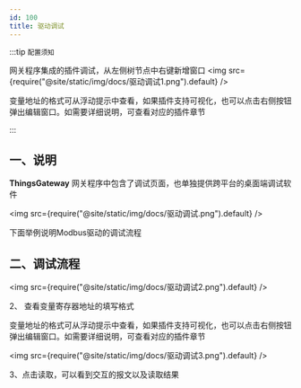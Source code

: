 ```yaml
---
id: 100
title: 驱动调试
---
```




:::tip `配置须知`

网关程序集成的插件调试，从左侧树节点中右键新增窗口
<img src={require("@site/static/img/docs/驱动调试1.png").default} />

变量地址的格式可从浮动提示中查看，如果插件支持可视化，也可以点击右侧按钮弹出编辑窗口。如需要详细说明，可查看对应的插件章节

:::
## 一、说明

**ThingsGateway** 网关程序中包含了调试页面，也单独提供跨平台的桌面端调试软件

<img src={require("@site/static/img/docs/驱动调试.png").default} />

下面举例说明Modbus驱动的调试流程

## 二、调试流程

<img src={require("@site/static/img/docs/驱动调试2.png").default} />

2、 查看变量寄存器地址的填写格式

变量地址的格式可从浮动提示中查看，如果插件支持可视化，也可以点击右侧按钮弹出编辑窗口。如需要详细说明，可查看对应的插件章节

<img src={require("@site/static/img/docs/驱动调试3.png").default} />

3、点击读取，可以看到交互的报文以及读取结果


